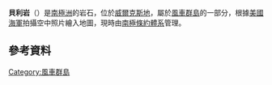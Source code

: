 {{coord|66|17|S|110|32|E|display=title}}

'''貝利岩'''（{{lang-en|Bailey Rocks}}）是[[南極洲|南極洲]]的岩石，位於[[威爾克斯地|威爾克斯地]]，屬於[[風車群島|風車群島]]的一部分，根據[[美國海軍|美國海軍]]拍攝空中照片繪入地圖，現時由[[南極條約體系|南極條約體系]]管理。

==參考資料==
{{usgs-gazetteer}}

{{DEFAULTSORT:Bailey Rocks}}
[[Category:風車群島|Category:風車群島]]


{{WilkesLand-geo-stub}}